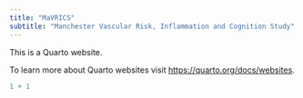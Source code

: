 ```yaml
---
title: "MaVRICS"
subtitle: "Manchester Vascular Risk, Inflammation and Cognition Study"
---
```


This is a Quarto website.

To learn more about Quarto websites visit <https://quarto.org/docs/websites>.

```r
1 + 1
```
